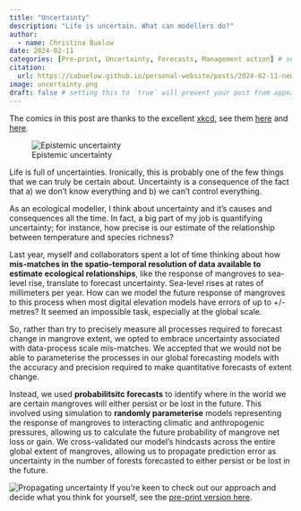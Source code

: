 ```yaml
---
title: "Uncertainty"
description: "Life is uncertain. What can modellers do?"
author:
  - name: Christina Buelow
date: 2024-02-11
categories: [Pre-print, Uncertainty, Forecasts, Management action] # self-defined categories
citation: 
  url: https://cabuelow.github.io/personal-website/posts/2024-02-11-new-preprint/ 
image: uncertainty.png
draft: false # setting this to `true` will prevent your post from appearing on your listing page until you're ready!
---
```


The comics in this post are thanks to the excellent [xkcd](https://xkcd.com/), see them [here](https://xkcd.com/2110/) and [here](https://xkcd.com/2440/).

![Epistemic uncertainty](uncertainty.png)

Life is full of uncertainties. Ironically, this is probably one of the few things that we can truly be certain about. Uncertainty is a consequence of the fact that a) we don’t know everything and b) we can’t control everything.

As an ecological modeller, I think about uncertainty and it’s causes and consequences all the time. In fact, a big part of my job is quantifying uncertainty; for instance, how precise is our estimate of the relationship between temperature and species richness? 

Last year, myself and collaborators spent a lot of time thinking about how **mis-matches in the spatio-temporal resolution of data available to estimate ecological relationships**, like the response of mangroves to sea-level rise, translate to forecast uncertainty. Sea-level rises at rates of millimeters per year. How can we model the future response of mangroves to this process when most digital elevation models have errors of up to +/- metres? It seemed an impossible task, especially at the global scale.

So, rather than try to precisely measure all processes required to forecast change in mangrove extent, we opted to embrace uncertainty associated with data-process scale mis-matches. We accepted that we would not be able to parameterise the processes in our global forecasting models with the accuracy and precision required to make quantitative forecasts of extent change.

Instead, we used **probabilitsitc forecasts** to identify where in the world we are certain mangroves will either persist or be lost in the future. This involved using simulation to **randomly parameterise** models representing the response of mangroves to interacting climatic and anthropogenic pressures, allowing us to calculate the future probability of mangrove net loss or gain. We cross-validated our model's hindcasts across the entire global extent of mangroves, allowing us to propagate prediction error as uncertainty in the number of forests forecasted to either persist or be lost in the future.

![Propagating uncertainty](uncertainty2.png)
If you're keen to check out our approach and decide what you think for yourself, see the [pre-print version here](https://www.researchsquare.com/article/rs-3708020/v1).

